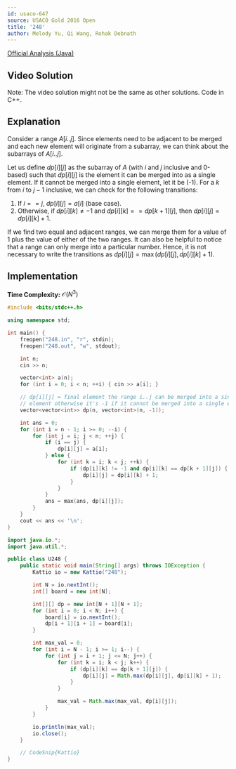 ```yaml
---
id: usaco-647
source: USACO Gold 2016 Open
title: '248'
author: Melody Yu, Qi Wang, Rohak Debnath
---
```


[Official Analysis (Java)](http://www.usaco.org/current/data/sol_248_gold_open16.html)

## Video Solution

Note: The video solution might not be the same as other solutions. Code in C++.
<YouTube id="OdHxOYICx-o" />

## Explanation

Consider a range $A[i..j]$. Since elements need to be adjacent to be merged and each new element will originate from a subarray, we can think about the subarrays of $A[i..j]$.

Let us define $dp[i][j]$ as the subarray of $A$ (with $i$ and $j$ inclusive and 0-based) such that $dp[i][j]$ is the element it can be merged into as a single element. If it cannot be merged into a single element, let it be \(-1\). For a $k$ from $i$ to $j-1$ inclusive, we can check for the following transitions:

1. If $i == j$, $dp[i][j] = a[i]$ (base case).
2. Otherwise, if $dp[i][k] \neq -1$ and $dp[i][k] == dp[k+1][j]$, then $dp[i][j] = dp[i][k] + 1$.

If we find two equal and adjacent ranges, we can merge them for a value of $1$ plus the value of either of the two ranges. It can also be helpful to notice that a range can only merge into a particular number. Hence, it is not necessary to write the transitions as $dp[i][j] = \max(dp[i][j], dp[i][k] + 1)$.

## Implementation

**Time Complexity:** $\mathcal{O}(N^3)$

<LanguageSection>
<CPPSection>

```cpp
#include <bits/stdc++.h>

using namespace std;

int main() {
	freopen("248.in", "r", stdin);
	freopen("248.out", "w", stdout);

	int n;
	cin >> n;

	vector<int> a(n);
	for (int i = 0; i < n; ++i) { cin >> a[i]; }

	// dp[i][j] = final element the range i..j can be merged into a single
	// element otherwise it's -1 if it cannot be merged into a single element
	vector<vector<int>> dp(n, vector<int>(n, -1));

	int ans = 0;
	for (int i = n - 1; i >= 0; --i) {
		for (int j = i; j < n; ++j) {
			if (i == j) {
				dp[i][j] = a[i];
			} else {
				for (int k = i; k < j; ++k) {
					if (dp[i][k] != -1 and dp[i][k] == dp[k + 1][j]) {
						dp[i][j] = dp[i][k] + 1;
					}
				}
			}
			ans = max(ans, dp[i][j]);
		}
	}
	cout << ans << '\n';
}
```
</CPPSection>
<JavaSection>

```java
import java.io.*;
import java.util.*;

public class U248 {
	public static void main(String[] args) throws IOException {
		Kattio io = new Kattio("248");

		int N = io.nextInt();
		int[] board = new int[N];

		int[][] dp = new int[N + 1][N + 1];
		for (int i = 0; i < N; i++) {
			board[i] = io.nextInt();
			dp[i + 1][i + 1] = board[i];
		}

		int max_val = 0;
		for (int i = N - 1; i >= 1; i--) {
			for (int j = i + 1; j <= N; j++) {
				for (int k = i; k < j; k++) {
					if (dp[i][k] == dp[k + 1][j]) {
						dp[i][j] = Math.max(dp[i][j], dp[i][k] + 1);
					}
				}

				max_val = Math.max(max_val, dp[i][j]);
			}
		}

		io.println(max_val);
		io.close();
	}

	// CodeSnip{Kattio}
}
```

</JavaSection>
</LanguageSection>
